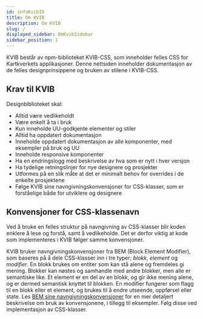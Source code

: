 ```yaml
---
id: infoKvibID
title: Om KVIB
description: Om KVIB
slug: /
displayed_sidebar: OmKvibSidebar
sidebar_position: 1
---
```


KVIB består av npm-biblioteket KVIB-CSS, som inneholder felles CSS for Kartkverkets applikasjoner. Denne nettsiden inneholder dokumentasjon av de felles designprinsippene og bruken av stilene i KVIB-CSS.

## Krav til KVIB

Designbiblioteket skal:

* Alltid være vedlikeholdt
* Være enkelt å ta i bruk
* Kun inneholde UU-godkjente elementer og stiler
* Alltid ha oppdatert dokumentasjon
* Inneholde oppdatert dokumentasjon av alle komponenter, med eksempler på bruk og UU
* Inneholde responsive komponenter
* Ha en endringslogg med beskrivelse av hva som er nytt i hver versjon
* Ha tydelige retningslinjer for nye designere og prosjekter
* Utformes på en slik måte at det er minimalt behov for overrides i de enkelte prosjektene
* Følge KVIB sine navngivningskonvensjoner for CSS-klasser, som er forståelige både for utviklere og designere


## Konvensjoner for CSS-klassenavn
Ved å bruke en felles struktur på navngivning av CSS-klasser blir koden enklere å lese og forstå, samt å vedlikeholde. Det er derfor viktig at kode som implementeres i KVIB følger samme konvensjoner.

KVIB bruker navngivningskonvensjoner fra BEM (Block Element Modifier), som baseres på å dele CSS-klasser inn i tre typer; _blokk, element_ og _modifier_. En blokk brukes om entiter som kan stå alene og fremdeles gi mening. 
Blokker kan nøstes og samhandle med andre blokker, men alle er semantiske like.
Et element er en del av en blokk, og gir ikke mening alene, og er dermed semantisk knyttet til blokken. En modifier fungerer som flagg til en blokk eller et element, og brukes til å endre utseende, oppførsel eller state. 
Les <a href="http://getbem.com/naming/" class="underline"> BEM sine navngivningskonvensjoner</a> for en mer detaljert beskrivelse om bruk av konvensjonene, i tillegg til eksempler. Følg disse ved implementasjon av CSS-klasser. 


